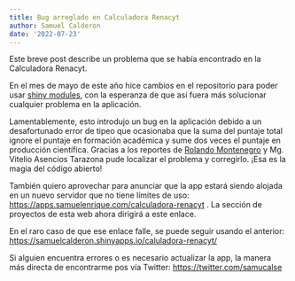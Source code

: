 ```yaml
---
title: Bug arreglado en Calculadora Renacyt
author: Samuel Calderon
date: '2022-07-23'
---
```


Este breve post describe un problema que se había encontrado en la Calculadora Renacyt. 

En el mes de mayo de este año hice cambios en el repositorio para poder usar [shiny modules](https://shiny.rstudio.com/articles/modules.html), con la esperanza de que así fuera más solucionar  cualquier problema en la aplicación.

Lamentablemente, esto introdujo un bug en la aplicación debido a un desafortunado error de tipeo que ocasionaba que la suma del puntaje total ignore el puntaje en formación académica y sume dos veces el puntaje en producción científica. Gracias a los reportes de [Rolando Montenegro](https://twitter.com/74Rolo) y Mg. Vitelio Asencios Tarazona pude localizar el problema y corregirlo. ¡Esa es la magia del código abierto!

También quiero aprovechar para anunciar que la app estará siendo alojada en un nuevo servidor que no tiene límites de uso: <https://apps.samuelenrique.com/calculadora-renacyt> . La sección de proyectos de esta web ahora dirigirá a este enlace.

En el raro caso de que ese enlace falle, se puede seguir usando el anterior: <https://samuelcalderon.shinyapps.io/caluladora-renacyt/>

Si alguien encuentra errores o es necesario actualizar la app, la manera más directa de encontrarme pos vía Twitter: <https://twitter.com/samucalse>